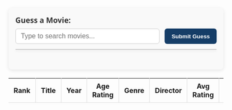 ```{=html}
<style>
  .guess-container {
    max-width: 500px;
    margin: 20px auto;
    padding: 16px;
    background: #f9f9f9;
    border-radius: 8px;
    box-shadow: 0 2px 8px rgb(0 0 0 / 0.1);
    font-family: "Segoe UI", Tahoma, Geneva, Verdana, sans-serif;
  }

  .guess-container label {
    display: block;
    margin-bottom: 8px;
    font-weight: 600;
    font-size: 1.1rem;
    color: #333;
  }

  .input-row {
    display: flex;
    gap: 8px;
    margin-bottom: 12px;
  }

  #movieSearch {
    flex: 1;
    padding: 8px 12px;
    font-size: 1rem;
    border: 1.5px solid #ccc;
    border-radius: 6px;
    transition: border-color 0.2s ease;
  }

  #movieSearch:focus {
    outline: none;
    border-color: rgb(21, 61, 103);
    box-shadow: 0 0 5px rgb(21, 61, 103);
  }

  #submitBtn {
    padding: 8px 16px;
    background-color: rgb(21, 61, 103);
    color: white;
    font-weight: 600;
    border: none;
    border-radius: 6px;
    cursor: pointer;
    transition: background-color 0.3s ease;
  }

  #submitBtn:hover {
    background-color:rgb(77, 108, 142);
  }

  #suggestions {
    list-style: none;
    padding: 0;
    margin: 0 0 12px 0;
    max-height: 140px;
    overflow-y: auto;
    border: 1px solid #ccc;
    border-radius: 6px;
    background: white;
    box-shadow: 0 2px 6px rgb(0 0 0 / 0.1);
  }

  #suggestions li {
    padding: 8px 12px;
    cursor: pointer;
  }

  #suggestions li:hover,
  #suggestions li[aria-selected="true"] {
    background-color: rgb(21, 61, 103);
    color: white;
  }

  #message {
    font-size: 0.95rem;
    color: #d9534f;
    min-height: 1.2em;
  }

  .input-row {
    display: flex;
    gap: 12px;
    margin-bottom: 12px;
  }

  #guessTable {
    border-collapse: collapse;
    width: 100%;
    table-layout: fixed;
  }

  #guessTable th,
  #guessTable td {
    padding: 8px 12px;
    border-right: 1px solid #ddd;
  }

  #guessTable th:last-child,
  #guessTable td:last-child {
    border-right: none;
  }

  #guessTable thead th {
  border-bottom: 1px solid #ddd;
  padding-bottom: 8px;
  }

  .highlight {
    background-color: #dff0d8;
    font-weight: bold;
  }
</style>

<div class="guess-container">
  <label for="movieSearch">Guess a Movie:</label>
  <div class="input-row">
    <input
      type="text"
      id="movieSearch"
      placeholder="Type to search movies..."
      autocomplete="off"
      aria-autocomplete="list"
      aria-controls="suggestions"
      aria-haspopup="listbox"
      aria-expanded="false"
    />
    <button id="submitBtn">Submit Guess</button>
  </div>

  <ul id="suggestions" role="listbox"></ul>

  <div id="message"></div>
</div>

<table id="guessTable" aria-live="polite" aria-label="Guessed movies" style="width: 100%; table-layout: fixed;">
<thead>
    <tr>
        <th style="width: 8%;">Rank</th>
        <th style="width: 25%;">Title</th>
        <th style="width: 8%;">Year</th>
        <th style="width: 10%;">Age Rating</th>
        <th style="width: 15%;">Genre</th>
        <th style="width: 15%;">Director</th>
        <th style="width: 10%;">Avg Rating</th>
        <th style="width: 9%;">Similarity</th>
    </tr>
</thead>
<tbody></tbody>
</table>

<script>
document.addEventListener("DOMContentLoaded", () => {
    console.log("🎬 Script running...");
    let guesses = [];
    let movies = [];
    let targetMovie = null;

    // Load movies from the JSON file
    fetch("./movie_guesser_dfs/oceans_eleven.json")
        .then(response => {
            if (response.ok) {
                return response.json();
            } else {
                throw new Error("Failed to load movies.json");
            }
        })
        .then(data => {
            movies = data;
            window.debugMovies = movies;

            // Safely assign after loading
            targetMovie = movies.find(m => m.Similarity_Score === 100)?.Title || null;
        })
        .catch(error => {
            console.error("Error loading movies:", error);
        });

    const movieSearch = document.getElementById("movieSearch");
    const suggestions = document.getElementById("suggestions");
    const submitBtn = document.getElementById("submitBtn");
    const message = document.getElementById("message");
    const guessTableBody = document.querySelector("#guessTable tbody");

    function clearSuggestions() {
        suggestions.innerHTML = "";
        movieSearch.setAttribute("aria-expanded", "false");
    }

    function showSuggestions(filtered) {
        clearSuggestions();
        filtered.forEach(movie => {
            const li = document.createElement("li");
            li.textContent = movie.Title;
            li.style.padding = "4px";
            li.style.cursor = "pointer";
            li.setAttribute("role", "option");
            li.onclick = () => {
                movieSearch.value = movie.Title;
                clearSuggestions();
                movieSearch.focus();
            };
            suggestions.appendChild(li);
        });
        if (filtered.length > 0) {
            movieSearch.setAttribute("aria-expanded", "true");
        }
    }

    movieSearch.addEventListener("input", () => {
        const query = movieSearch.value.trim().toLowerCase();
        if (query.length < 2 || movies.length === 0) {
            clearSuggestions();
            return;
        }
        const filtered = movies
            .filter(m => m.Title.toLowerCase().includes(query))
            .slice(0, 10);
        showSuggestions(filtered);
    });

    function addGuess(title) {
        if (guesses.some(g => g.Title === title)) {
            message.textContent = `Already guessed '${title}'. Try a different movie.`;
            return;
        }
        const movie = movies.find(m => m.Title === title);
        if (!movie) {
            message.textContent = `'${title}' is not a valid movie title. Please select from the suggestions.`;
            return;
        }

        guesses.push(movie);
        renderGuesses();

        if (title === targetMovie) {
            message.textContent = "🎉 Congratulations! You found the Movie!";
        } else {
            message.textContent = "";
        }
    }

    function renderGuesses() {
        guessTableBody.innerHTML = "";
        guesses
            .sort((a, b) => a.Rank - b.Rank)
            .forEach(guess => {
                const tr = document.createElement("tr");

                if (guess.Title === targetMovie) {
                    tr.classList.add("highlight");
                }

                tr.innerHTML = `
                    <td>${guess.Rank}</td>
                    <td>${guess.Title}</td>
                    <td>${guess.Year}</td>
                    <td>${guess.Age_Rating}</td>
                    <td>${guess.Genre}</td>
                    <td>${guess.Director}</td>
                    <td>${guess.Average_Rating.toFixed(1)}</td>
                    <td>${guess.Similarity_Score.toFixed(2)}</td>
                `;
                guessTableBody.appendChild(tr);
            });
    }

    submitBtn.addEventListener("click", () => {
        const guess = movieSearch.value.trim();
        if (guess) {
            addGuess(guess);
            movieSearch.value = "";
            clearSuggestions();
        }
    });

    movieSearch.addEventListener("keydown", e => {
        if (e.key === "Enter") {
            submitBtn.click();
            e.preventDefault();
        }
    });

    document.addEventListener("click", e => {
        if (!document.getElementById("movieSearch").contains(e.target) &&
            !document.getElementById("suggestions").contains(e.target)) {
            clearSuggestions();
        }
    });
});
</script>

```